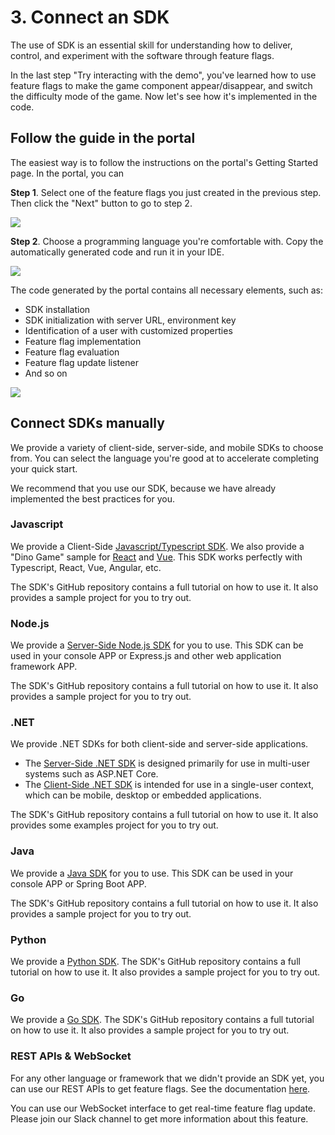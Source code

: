 
# 3. Connect an SDK

The use of SDK is an essential skill for understanding how to deliver, control, and experiment with the software through feature flags.

In the last step "Try interacting with the demo", you've learned how to use feature flags to make the game component appear/disappear, and switch the difficulty mode of the game. Now let's see how it's implemented in the code.

## Follow the guide in the portal

The easiest way is to follow the instructions on the portal's Getting Started page. In the portal, you can

**Step 1**. Select one of the feature flags you just created in the previous step. Then click the "Next" button to go to step 2.

![](../getting-started/assets/connect-to-sdk/001.png)

**Step 2**. Choose a programming language you're comfortable with. Copy the automatically generated code and run it in your IDE.

![](../getting-started/assets/connect-to-sdk/002.png)

The code generated by the portal contains all necessary elements, such as:

- SDK installation
- SDK initialization with server URL, environment key
- Identification of a user with customized properties
- Feature flag implementation
- Feature flag evaluation 
- Feature flag update listener
- And so on

![](../getting-started/assets/connect-to-sdk/003.png)


## Connect SDKs manually

We provide a variety of client-side, server-side, and mobile SDKs to choose from. You can select the language you're good at to accelerate completing your quick start.

<Callout type="info" emoji="👾">
  We recommend that you use our SDK, because we have already implemented the best practices for you.
</Callout>

### Javascript

We provide a Client-Side [Javascript/Typescript SDK](https://github.com/featbit/featbit-js-client-sdk). We also provide a "Dino Game" sample for [React](https://github.com/featbit/featbit-samples/tree/main/samples/dino-game/interactive-demo-react) and [Vue](https://github.com/featbit/featbit-samples/tree/main/samples/dino-game/interactive-demo-vue). This SDK works perfectly with Typescript, React, Vue, Angular, etc.

The SDK's GitHub repository contains a full tutorial on how to use it. It also provides a sample project for you to try out.

### Node.js

We provide a [Server-Side Node.js SDK](https://github.com/featbit/featbit-node-server-sdk) for you to use. This SDK can be used in your console APP or Express.js and other web application framework APP.

The SDK's GitHub repository contains a full tutorial on how to use it. It also provides a sample project for you to try out.

### .NET

We provide .NET SDKs for both client-side and server-side applications. 
- The [Server-Side .NET SDK](https://github.com/featbit/featbit-dotnet-sdk)  is designed primarily for use in multi-user systems such as ASP.NET Core. 
- The [Client-Side .NET SDK](https://github.com/featbit/featbit-dotnet-client-sdk) is intended for use in a single-user context, which can be mobile, desktop or embedded applications.

The SDK's GitHub repository contains a full tutorial on how to use it. It also provides some examples project for you to try out.

### Java

We provide a [Java SDK](https://github.com/featbit/featbit-java-sdk) for you to use. This SDK can be used in your console APP or Spring Boot APP. 

The SDK's GitHub repository contains a full tutorial on how to use it. It also provides a sample project for you to try out.

### Python

We provide a [Python SDK](https://github.com/featbit/featbit-python-sdk). The SDK's GitHub repository contains a full tutorial on how to use it. It also provides a sample project for you to try out.

### Go

We provide a [Go SDK](https://github.com/featbit/featbit-go-sdk). The SDK's GitHub repository contains a full tutorial on how to use it. It also provides a sample project for you to try out.


### REST APIs & WebSocket

For any other language or framework that we didn't provide an SDK yet, you can use our REST APIs to get feature flags. See the documentation [here](../api-docs/get-users-feature-flags-with-api). 

You can use our WebSocket interface to get real-time feature flag update. Please join our Slack channel to get more information about this feature.



